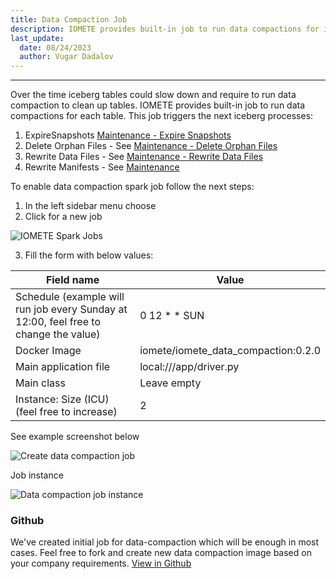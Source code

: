 ```yaml
---
title: Data Compaction Job
description: IOMETE provides built-in job to run data compactions for iceberg tables that slow down over the time and require to run data compaction to clean up tables
last_update:
  date: 08/24/2023
  author: Vugar Dadalov
---
```



---

Over the time iceberg tables could slow down and require to run data compaction to clean up tables.
IOMETE provides built-in job to run data compactions for each table. This job triggers the next iceberg processes:

1. ExpireSnapshots [Maintenance - Expire Snapshots](https://iomete.com/docs/iceberg-tables/maintenance#expire-snapshots)
2. Delete Orphan Files - See [Maintenance - Delete Orphan Files](https://iomete.com/docs/iceberg-tables/maintenance#delete-orphan-files)
3. Rewrite Data Files - See [Maintenance - Rewrite Data Files](https://iomete.com/docs/iceberg-tables/maintenance#compact-data-files)
4. Rewrite Manifests - See [Maintenance](https://iomete.com/docs/iceberg-tables/maintenance#rewrite-manifests)

To enable data compaction spark job follow the next steps:

1. In the left sidebar menu choose <FlexButton label='Spark Jobs'><Cpu size={20} color='#858c9c' weight="duotone"/></FlexButton>
2. Click <FlexButton label='Create' primary><Plus size={16} /></FlexButton> for a new job

<Img src="/img/spark-job/job-lis-create.png" alt="IOMETE Spark Jobs" />

3. Fill the form with below values:

| Field name                                                                           | Value                               |
| ------------------------------------------------------------------------------------ | ----------------------------------- |
| Schedule (example will run job every Sunday at 12:00, feel free to change the value) | 0 12 \* \* SUN                      |
| Docker Image                                                                         | iomete/iomete_data_compaction:0.2.0 |
| Main application file                                                                | local:///app/driver.py              |
| Main class                                                                           | Leave empty                         |
| Instance: Size (ICU) (feel free to increase)                                         | 2                                   |

See example screenshot below

<Img src="/img/spark-job/spark-job-data-compaction-deployment.png" alt="Create data compaction job" />

Job instance

<Img src="/img/spark-job/spark-job-instance.png" alt="Data compaction job instance" />

<br />

### Github

We've created initial job for data-compaction which will be enough in most cases. Feel free to fork and create new data compaction image based on your company requirements.
[View in Github](https://github.com/iomete/data-compaction-job)
